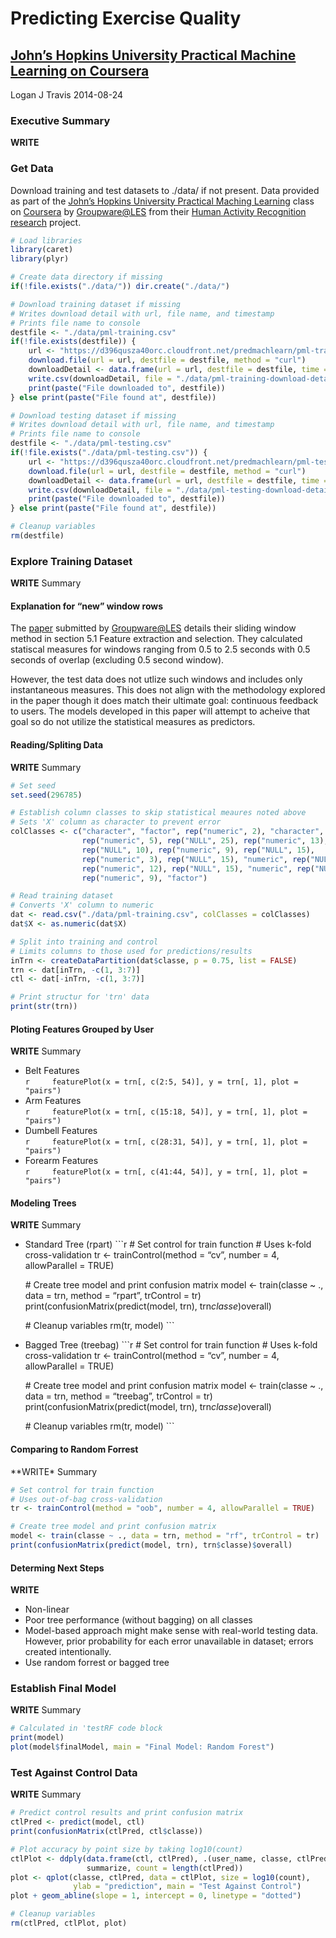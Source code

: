 # Predicting Exercise Quality
## [John's Hopkins University Practical Machine Learning on Coursera][coursera_machine_learning]
Logan J Travis
2014-08-24

### Executive Summary
**WRITE**

### Get Data
Download training and test datasets to ./data/ if not present. Data provided as part of the [John's Hopkins University Practical Maching Learning][coursera_machine_learning] class on [Coursera][coursera] by [Groupware@LES][groupwareLES] from their [Human Activity Recognition research][data_source] project.

```r
# Load libraries
library(caret)
library(plyr)

# Create data directory if missing
if(!file.exists("./data/")) dir.create("./data/")

# Download training dataset if missing
# Writes download detail with url, file name, and timestamp
# Prints file name to console
destfile <- "./data/pml-training.csv"
if(!file.exists(destfile)) {
    url <- "https://d396qusza40orc.cloudfront.net/predmachlearn/pml-training.csv"
    download.file(url = url, destfile = destfile, method = "curl")
    downloadDetail <- data.frame(url = url, destfile = destfile, time = Sys.time())
    write.csv(downloadDetail, file = "./data/pml-training-download-detail.txt")
    print(paste("File downloaded to", destfile))
} else print(paste("File found at", destfile))

# Download testing dataset if missing
# Writes download detail with url, file name, and timestamp
# Prints file name to console
destfile <- "./data/pml-testing.csv"
if(!file.exists("./data/pml-testing.csv")) {
    url <- "https://d396qusza40orc.cloudfront.net/predmachlearn/pml-testing.csv"
    download.file(url = url, destfile = destfile, method = "curl")
    downloadDetail <- data.frame(url = url, destfile = destfile, time = Sys.time())
    write.csv(downloadDetail, file = "./data/pml-testing-download-detail.txt")
    print(paste("File downloaded to", destfile))    
} else print(paste("File found at", destfile))

# Cleanup variables
rm(destfile)
```

### Explore Training Dataset
**WRITE** Summary

#### Explanation for "new" window rows
The [paper][data_paper] submitted by [Groupware@LES][groupwareLES] details their sliding window method in section 5.1 Feature extraction and selection. They calculated statiscal measures for windows ranging from 0.5 to 2.5 seconds with 0.5 seconds of overlap (excluding 0.5 second window).

However, the test data does not utlize such windows and includes only instantaneous measures. This does not align with the methodology explored in the paper though it does match their ultimate goal: continuous feedback to users. The models developed in this paper will attempt to acheive that goal so do not utilize the statistical measures as predictors.

#### Reading/Spliting Data
**WRITE** Summary

```r
# Set seed
set.seed(296785)

# Establish column classes to skip statistical meaures noted above
# Sets 'X' column as character to prevent error
colClasses <- c("character", "factor", rep("numeric", 2), "character", "factor", 
                rep("numeric", 5), rep("NULL", 25), rep("numeric", 13), 
                rep("NULL", 10), rep("numeric", 9), rep("NULL", 15), 
                rep("numeric", 3), rep("NULL", 15), "numeric", rep("NULL", 10), 
                rep("numeric", 12), rep("NULL", 15), "numeric", rep("NULL", 10), 
                rep("numeric", 9), "factor")

# Read training dataset
# Converts 'X' column to numeric
dat <- read.csv("./data/pml-training.csv", colClasses = colClasses)
dat$X <- as.numeric(dat$X)

# Split into training and control
# Limits columns to those used for predictions/results
inTrn <- createDataPartition(dat$classe, p = 0.75, list = FALSE)
trn <- dat[inTrn, -c(1, 3:7)]
ctl <- dat[-inTrn, -c(1, 3:7)]

# Print structur for 'trn' data
print(str(trn))
```

#### Ploting Features Grouped by User
**WRITE** Summary

<ul>
    <li>Belt Features<br>
    ```r
    featurePlot(x = trn[, c(2:5, 54)], y = trn[, 1], plot = "pairs")
    ```
    </li>
    <li>Arm Features<br>
    ```r
    featurePlot(x = trn[, c(15:18, 54)], y = trn[, 1], plot = "pairs")
    ```
    </li>
    <li>Dumbell Features<br>
    ```r
    featurePlot(x = trn[, c(28:31, 54)], y = trn[, 1], plot = "pairs")
    ```
    </li>
    <li>Forearm Features<br>
    ```r
    featurePlot(x = trn[, c(41:44, 54)], y = trn[, 1], plot = "pairs")
    ```
    </li>
</ul>

#### Modeling Trees
**WRITE** Summary

* Standard Tree (rpart)
    ```r
    # Set control for train function
    # Uses k-fold cross-validation
    tr <- trainControl(method = "cv", number = 4, allowParallel = TRUE)
    
    # Create tree model and print confusion matrix
    model <- train(classe ~ ., data = trn, method = "rpart", trControl = tr)
    print(confusionMatrix(predict(model, trn), trn$classe)$overall)
    
    # Cleanup variables
    rm(tr, model)
    ```

* Bagged Tree (treebag)
    ```r
    # Set control for train function
    # Uses k-fold cross-validation
    tr <- trainControl(method = "cv", number = 4, allowParallel = TRUE)

    # Create tree model and print confusion matrix
    model <- train(classe ~ ., data = trn, method = "treebag", trControl = tr)
    print(confusionMatrix(predict(model, trn), trn$classe)$overall)
    
    # Cleanup variables
    rm(tr, model)
    ```

#### Comparing to Random Forrest
**WRITE* Summary

```r
# Set control for train function
# Uses out-of-bag cross-validation
tr <- trainControl(method = "oob", number = 4, allowParallel = TRUE)

# Create tree model and print confusion matrix
model <- train(classe ~ ., data = trn, method = "rf", trControl = tr)
print(confusionMatrix(predict(model, trn), trn$classe)$overall)
```

#### Determing Next Steps
**WRITE**

* Non-linear
* Poor tree performance (without bagging) on all classes
* Model-based approach might make sense with real-world testing data. However, prior probability for each error unavailable in dataset; errors created intentionally.
* Use random forrest or bagged tree

### Establish Final Model
**WRITE** Summary

```r
# Calculated in 'testRF code block
print(model)
plot(model$finalModel, main = "Final Model: Random Forest")
```

### Test Against Control Data
**WRITE** Summary

```r
# Predict control results and print confusion matrix
ctlPred <- predict(model, ctl)
print(confusionMatrix(ctlPred, ctl$classe))

# Plot accuracy by point size by taking log10(count)
ctlPlot <- ddply(data.frame(ctl, ctlPred), .(user_name, classe, ctlPred),
                 summarize, count = length(ctlPred))
plot <- qplot(classe, ctlPred, data = ctlPlot, size = log10(count),
              ylab = "prediction", main = "Test Against Control")
plot + geom_abline(slope = 1, intercept = 0, linetype = "dotted")

# Cleanup variables
rm(ctlPred, ctlPlot, plot)
```


[coursera]: https://www.coursera.org/
[coursera_machine_learning]: https://www.coursera.org/course/predmachlearn
[groupwareLES]: http://groupware.les.inf.puc-rio.br/
[data_paper]: http://groupware.les.inf.puc-rio.br/public/papers/2013.Velloso.QAR-WLE.pdf
[data_source]: http://groupware.les.inf.puc-rio.br/har
[data_train]: https://d396qusza40orc.cloudfront.net/predmachlearn/pml-training.csv
[data_test]: https://d396qusza40orc.cloudfront.net/predmachlearn/pml-testing.csv